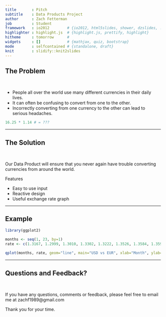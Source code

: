 ```yaml
---
title       : Pitch
subtitle    : Data Products Project
author      : Zach Fetterman
job         : Student
framework   : io2012        # {io2012, html5slides, shower, dzslides, ...}
highlighter : highlight.js  # {highlight.js, prettify, highlight}
hitheme     : tomorrow      # 
widgets     : []            # {mathjax, quiz, bootstrap}
mode        : selfcontained # {standalone, draft}
knit        : slidify::knit2slides
---
```


## The Problem
<br />

* People all over the world use many different currencies in their daily lives.
* It can often be confusing to convert from one to the other.
* Incorrectly converting from one currency to the other can lead to serious headaches.

```r
16.25 * 1.14 # = ??? 
```

---

## The Solution
<br />

Our Data Product will ensure that you never again have trouble converting currencies from around the world.

Features

* Easy to use input
* Reactive design
* Useful exchange rate graph

---

## Example

```r
library(ggplot2)

months <- seq(1, 23, by=1)
rate <- c(1.3167, 1.2999, 1.3010, 1.3302, 1.3222, 1.3526, 1.3584, 1.3591, 1.3746, 1.3487, 1.3802, 1.3771, 1.3867, 1.3631, 1.3692, 1.3389, 1.3133, 1.2632, 1.2525, 1.2452, 1.2099, 1.1288, 1.1383)
    
qplot(months, rate, geom="line", main="USD vs EUR", xlab="Month", ylab="Exchange Rate") + scale_x_discrete(breaks=c(1, 8, 16, 23), labels=c("Apr 2013", "Nov 2013", "Jul 2014", "Feb 2015"))
```

---

## Questions and Feedback?
<br />

If you have any questions, comments or feedback, please feel free to email me at zachf1989@gmail.com

Thank you for your time.